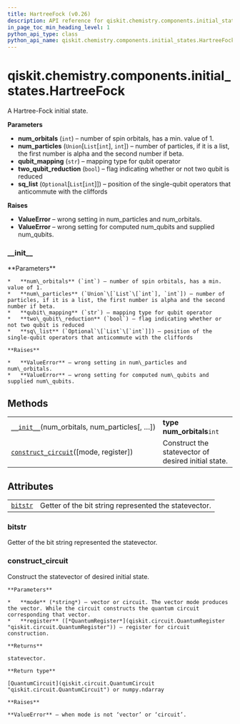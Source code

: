 ```yaml
---
title: HartreeFock (v0.26)
description: API reference for qiskit.chemistry.components.initial_states.HartreeFock in qiskit v0.26
in_page_toc_min_heading_level: 1
python_api_type: class
python_api_name: qiskit.chemistry.components.initial_states.HartreeFock
---
```


<span id="qiskit-chemistry-components-initial-states-hartreefock" />

# qiskit.chemistry.components.initial\_states.HartreeFock

<Class id="qiskit.chemistry.components.initial_states.HartreeFock" isDedicatedPage={true} github="https://github.com/qiskit-community/qiskit-aqua/tree/stable/0.9/qiskit/chemistry/components/initial_states/hartree_fock.py" signature="HartreeFock(num_orbitals, num_particles, qubit_mapping='parity', two_qubit_reduction=True, sq_list=None)" modifiers="class">
  A Hartree-Fock initial state.

  **Parameters**

  *   **num\_orbitals** (`int`) – number of spin orbitals, has a min. value of 1.
  *   **num\_particles** (`Union`\[`List`\[`int`], `int`]) – number of particles, if it is a list, the first number is alpha and the second number if beta.
  *   **qubit\_mapping** (`str`) – mapping type for qubit operator
  *   **two\_qubit\_reduction** (`bool`) – flag indicating whether or not two qubit is reduced
  *   **sq\_list** (`Optional`\[`List`\[`int`]]) – position of the single-qubit operators that anticommute with the cliffords

  **Raises**

  *   **ValueError** – wrong setting in num\_particles and num\_orbitals.
  *   **ValueError** – wrong setting for computed num\_qubits and supplied num\_qubits.

  ### \_\_init\_\_

  <Function id="qiskit.chemistry.components.initial_states.HartreeFock.__init__" signature="__init__(num_orbitals, num_particles, qubit_mapping='parity', two_qubit_reduction=True, sq_list=None)">
    **Parameters**

    *   **num\_orbitals** (`int`) – number of spin orbitals, has a min. value of 1.
    *   **num\_particles** (`Union`\[`List`\[`int`], `int`]) – number of particles, if it is a list, the first number is alpha and the second number if beta.
    *   **qubit\_mapping** (`str`) – mapping type for qubit operator
    *   **two\_qubit\_reduction** (`bool`) – flag indicating whether or not two qubit is reduced
    *   **sq\_list** (`Optional`\[`List`\[`int`]]) – position of the single-qubit operators that anticommute with the cliffords

    **Raises**

    *   **ValueError** – wrong setting in num\_particles and num\_orbitals.
    *   **ValueError** – wrong setting for computed num\_qubits and supplied num\_qubits.
  </Function>

  ## Methods

  |                                                                                                                                                                                                |                                                     |
  | ---------------------------------------------------------------------------------------------------------------------------------------------------------------------------------------------- | --------------------------------------------------- |
  | [`__init__`](#qiskit.chemistry.components.initial_states.HartreeFock.__init__ "qiskit.chemistry.components.initial_states.HartreeFock.__init__")(num\_orbitals, num\_particles\[, …])          | **type num\_orbitals**`int`                         |
  | [`construct_circuit`](#qiskit.chemistry.components.initial_states.HartreeFock.construct_circuit "qiskit.chemistry.components.initial_states.HartreeFock.construct_circuit")(\[mode, register]) | Construct the statevector of desired initial state. |

  ## Attributes

  |                                                                                                                                            |                                                       |
  | ------------------------------------------------------------------------------------------------------------------------------------------ | ----------------------------------------------------- |
  | [`bitstr`](#qiskit.chemistry.components.initial_states.HartreeFock.bitstr "qiskit.chemistry.components.initial_states.HartreeFock.bitstr") | Getter of the bit string represented the statevector. |

  ### bitstr

  <Attribute id="qiskit.chemistry.components.initial_states.HartreeFock.bitstr">
    Getter of the bit string represented the statevector.
  </Attribute>

  ### construct\_circuit

  <Function id="qiskit.chemistry.components.initial_states.HartreeFock.construct_circuit" signature="construct_circuit(mode='circuit', register=None)">
    Construct the statevector of desired initial state.

    **Parameters**

    *   **mode** (*string*) – vector or circuit. The vector mode produces the vector. While the circuit constructs the quantum circuit corresponding that vector.
    *   **register** ([*QuantumRegister*](qiskit.circuit.QuantumRegister "qiskit.circuit.QuantumRegister")) – register for circuit construction.

    **Returns**

    statevector.

    **Return type**

    [QuantumCircuit](qiskit.circuit.QuantumCircuit "qiskit.circuit.QuantumCircuit") or numpy.ndarray

    **Raises**

    **ValueError** – when mode is not ‘vector’ or ‘circuit’.
  </Function>
</Class>

